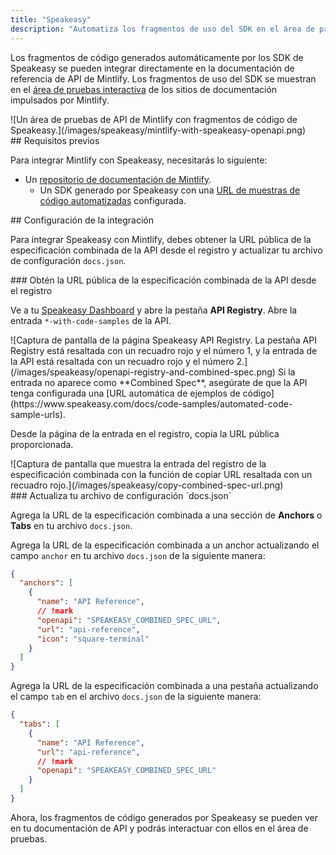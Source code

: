 ```yaml
---
title: "Speakeasy"
description: "Automatiza los fragmentos de uso del SDK en el área de pruebas de API"
---
```


Los fragmentos de código generados automáticamente por los SDK de Speakeasy se pueden integrar directamente en la documentación de referencia de API de Mintlify. Los fragmentos de uso del SDK se muestran en el [área de pruebas interactiva](/es/api-playground/overview) de los sitios de documentación impulsados por Mintlify.

<Frame>
  ![Un área de pruebas de API de Mintlify con fragmentos de código de Speakeasy.](/images/speakeasy/mintlify-with-speakeasy-openapi.png)
</Frame>

<div id="prerequisites">
  ## Requisitos previos
</div>

Para integrar Mintlify con Speakeasy, necesitarás lo siguiente:

* Un [repositorio de documentación de Mintlify](/es/quickstart#creating-the-repository).
  * Un SDK generado por Speakeasy con una [URL de muestras de código automatizadas](https://www.speakeasy.com/docs/code-samples/automated-code-sample-urls) configurada.

<div id="setting-up-the-integration">
  ## Configuración de la integración
</div>

Para integrar Speakeasy con Mintlify, debes obtener la URL pública de la especificación combinada de la API desde el registro y actualizar tu archivo de configuración `docs.json`.

<div id="get-the-apis-combined-spec-public-url-from-the-registry">
  ### Obtén la URL pública de la especificación combinada de la API desde el registro
</div>

Ve a tu [Speakeasy Dashboard](https://app.speakeasy.com) y abre la pestaña **API Registry**. Abre la entrada `*-with-code-samples` de la API.

<Frame>
  ![Captura de pantalla de la página Speakeasy API Registry. La pestaña API Registry está resaltada con un recuadro rojo y el número 1, y la entrada de la API está resaltada con un recuadro rojo y el número 2.](/images/speakeasy/openapi-registry-and-combined-spec.png)
</Frame>

<Note>
  Si la entrada no aparece como **Combined Spec**, asegúrate de que la API tenga configurada una [URL automática de ejemplos de código](https://www.speakeasy.com/docs/code-samples/automated-code-sample-urls).
</Note>

Desde la página de la entrada en el registro, copia la URL pública proporcionada.

<Frame>
  ![Captura de pantalla que muestra la entrada del registro de la especificación combinada con la función de copiar URL resaltada con un recuadro rojo.](/images/speakeasy/copy-combined-spec-url.png)
</Frame>

<div id="update-your-docsjson-configuration-file">
  ### Actualiza tu archivo de configuración `docs.json`
</div>

Agrega la URL de la especificación combinada a una sección de **Anchors** o **Tabs** en tu archivo `docs.json`.

Agrega la URL de la especificación combinada a un anchor actualizando el campo `anchor` en tu archivo `docs.json` de la siguiente manera:

```json docs.json
{
  "anchors": [
    {
      "name": "API Reference",
      // !mark
      "openapi": "SPEAKEASY_COMBINED_SPEC_URL",
      "url": "api-reference",
      "icon": "square-terminal"
    }
  ]
}
```

Agrega la URL de la especificación combinada a una pestaña actualizando el campo `tab` en el archivo `docs.json` de la siguiente manera:

```json docs.json
{
  "tabs": [
    {
      "name": "API Reference",
      "url": "api-reference",
      // !mark
      "openapi": "SPEAKEASY_COMBINED_SPEC_URL"
    }
  ]
}
```

Ahora, los fragmentos de código generados por Speakeasy se pueden ver en tu documentación de API y podrás interactuar con ellos en el área de pruebas.